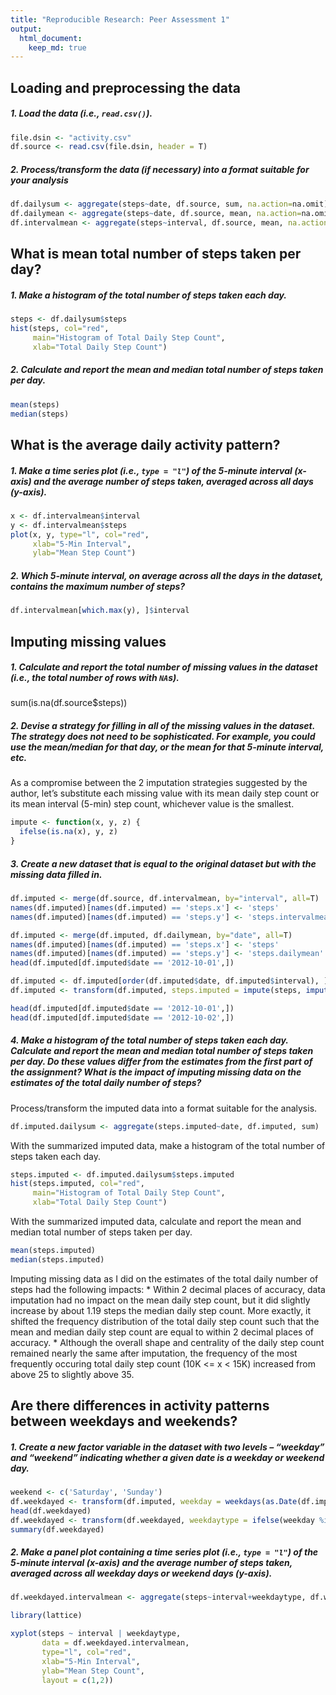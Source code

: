```yaml
---
title: "Reproducible Research: Peer Assessment 1"
output: 
  html_document:
    keep_md: true
---
```



## Loading and preprocessing the data

##### 1. Load the data (i.e., `read.csv()`).

```r
file.dsin <- "activity.csv"
df.source <- read.csv(file.dsin, header = T)
```

##### 2. Process/transform the data (if necessary) into a format suitable for your analysis

```r
df.dailysum <- aggregate(steps~date, df.source, sum, na.action=na.omit)
df.dailymean <- aggregate(steps~date, df.source, mean, na.action=na.omit)
df.intervalmean <- aggregate(steps~interval, df.source, mean, na.action=na.omit)
```

## What is mean total number of steps taken per day?

##### 1. Make a histogram of the total number of steps taken each day.

```r
steps <- df.dailysum$steps
hist(steps, col="red",
     main="Histogram of Total Daily Step Count",
     xlab="Total Daily Step Count")
```

##### 2. Calculate and report the mean and median total number of steps taken per day.

```r
mean(steps)
median(steps)
```

## What is the average daily activity pattern?

##### 1. Make a time series plot (i.e., `type = "l"`) of the 5-minute interval (x-axis) and the average number of steps taken, averaged across all days (y-axis).

```r
x <- df.intervalmean$interval
y <- df.intervalmean$steps
plot(x, y, type="l", col="red",
     xlab="5-Min Interval",
     ylab="Mean Step Count")
```

##### 2. Which 5-minute interval, on average across all the days in the dataset, contains the maximum number of steps?

```r
df.intervalmean[which.max(y), ]$interval
```

## Imputing missing values

##### 1. Calculate and report the total number of missing values in the dataset (i.e., the total number of rows with `NA`s).

sum(is.na(df.source$steps))

##### 2. Devise a strategy for filling in all of the missing values in the dataset. The strategy does not need to be sophisticated. For example, you could use the mean/median for that day, or the mean for that 5-minute interval, etc.

As a compromise between the 2 imputation strategies suggested by the author, let's substitute each missing value with its mean daily step count or its mean interval (5-min) step count, whichever value is the smallest.

```r
impute <- function(x, y, z) {
  ifelse(is.na(x), y, z)
}
```

##### 3. Create a new dataset that is equal to the original dataset but with the missing data filled in.

```r
df.imputed <- merge(df.source, df.intervalmean, by="interval", all=T)
names(df.imputed)[names(df.imputed) == 'steps.x'] <- 'steps'
names(df.imputed)[names(df.imputed) == 'steps.y'] <- 'steps.intervalmean'

df.imputed <- merge(df.imputed, df.dailymean, by="date", all=T)
names(df.imputed)[names(df.imputed) == 'steps.x'] <- 'steps'
names(df.imputed)[names(df.imputed) == 'steps.y'] <- 'steps.dailymean'
head(df.imputed[df.imputed$date == '2012-10-01',])

df.imputed <- df.imputed[order(df.imputed$date, df.imputed$interval), ]
df.imputed <- transform(df.imputed, steps.imputed = impute(steps, impute(steps.dailymean, steps.intervalmean, min(steps.dailymean, steps.intervalmean)), steps))

head(df.imputed[df.imputed$date == '2012-10-01',])
head(df.imputed[df.imputed$date == '2012-10-02',])
```

##### 4. Make a histogram of the total number of steps taken each day. Calculate and report the **mean** and **median** total number of steps taken per day. Do these values differ from the estimates from the first part of the assignment? What is the impact of imputing missing data on the estimates of the total daily number of steps?

Process/transform the imputed data into a format suitable for the analysis.

```r
df.imputed.dailysum <- aggregate(steps.imputed~date, df.imputed, sum)
```

With the summarized imputed data, make a histogram  of the total number of steps taken each day.

```r
steps.imputed <- df.imputed.dailysum$steps.imputed
hist(steps.imputed, col="red",
     main="Histogram of Total Daily Step Count",
     xlab="Total Daily Step Count")
```

With the summarized imputed data, calculate and report the mean and median total number of steps taken per day.

```r
mean(steps.imputed)
median(steps.imputed)
```

Imputing missing data as I did on the estimates of the total daily number of steps had the following impacts:
* Within 2 decimal places of accuracy, data imputation had no impact on the mean daily step count, but it did slightly increase by about 1.19 steps the median daily step count.  More exactly, it shifted the frequency distribution of the total daily step count such that the mean and median daily step count are equal to within 2 decimal places of accuracy.
* Although the overall shape and centrality of the daily step count remained nearly the same after imputation, the frequency of the most frequently occuring total daily step count (10K <= x < 15K) increased from above 25 to slightly above 35.

## Are there differences in activity patterns between weekdays and weekends?

##### 1. Create a new factor variable in the dataset with two levels -- "weekday" and "weekend" indicating whether a given date is a weekday or weekend day.

```r
weekend <- c('Saturday', 'Sunday')
df.weekdayed <- transform(df.imputed, weekday = weekdays(as.Date(df.imputed$date)))
head(df.weekdayed)
df.weekdayed <- transform(df.weekdayed, weekdaytype = ifelse(weekday %in% weekend, 'Weekend', 'Weekday'))
summary(df.weekdayed)
```

##### 2. Make a panel plot containing a time series plot (i.e., `type = "l"`) of the 5-minute interval (x-axis) and the average number of steps taken, averaged across all weekday days or weekend days (y-axis).

```r
df.weekdayed.intervalmean <- aggregate(steps~interval+weekdaytype, df.weekdayed, mean)

library(lattice)

xyplot(steps ~ interval | weekdaytype,
       data = df.weekdayed.intervalmean,
       type="l", col="red",
       xlab="5-Min Interval",
       ylab="Mean Step Count",
       layout = c(1,2))
```

